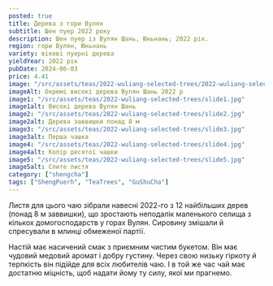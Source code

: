 ```yaml
---
posted: true
title: Дерева з гори Вулян
subtitle: Шен пуер 2022 року
description: Шен пуер із Вулян Шань, Юньнань; 2022 рік.
region: гори Вулян, Юньнань
variety: вікові пуерні дерева
yieldYear: 2022 рік
pubDate: 2024-06-03
price: 4.41
image: "/src/assets/teas/2022-wuliang-selected-trees/2022-wuliang-selected-trees.jpg"
imageAlt: Окремі високі дерева Вулян Шань 2022 р
image1: "/src/assets/teas/2022-wuliang-selected-trees/slide1.jpg"
image1alt: Високі дерева Вулян Шань
image2: "/src/assets/teas/2022-wuliang-selected-trees/slide2.jpg"
image2alt: Дерева заввишки понад 8 м
image3: "/src/assets/teas/2022-wuliang-selected-trees/slide3.jpg"
image3alt: Перша чашка
image4: "/src/assets/teas/2022-wuliang-selected-trees/slide4.jpg"
image4alt: Колір десятої чашки
image5: "/src/assets/teas/2022-wuliang-selected-trees/slide5.jpg"
image5alt: Спите листя
category: ["shengcha"]
tags: ["ShengPuerh", "TeaTrees", "GuShuCha"]
---
```


Листя для цього чаю зібрали навесні 2022-го з 12 найбільших дерев (понад 8 м заввишки), що зростають неподалік маленького селища з кількох домогосподарств у горах Вулян. Сировину змішали й спресували в млинці обмеженої партії.

Настій має насичений смак з приємним чистим букетом. Він має чудовий медовий аромат і добру густину.  Через свою низьку гіркоту й терпкість він підійде для всіх любителів чаю. І в той же час чай має достатню міцність, щоб надати йому ту силу, якої ми прагнемо.